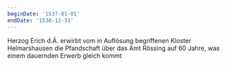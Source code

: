 ```yaml
---
beginDate: '1537-01-01'
endDate: '1538-12-31'
---
```


Herzog Erich d.Ä. erwirbt vom in Auflösung begriffenen Kloster Helmarshausen die
Pfandschaft über das Amt Rössing auf 60 Jahre, was einem dauernden Erwerb gleich
kommt
